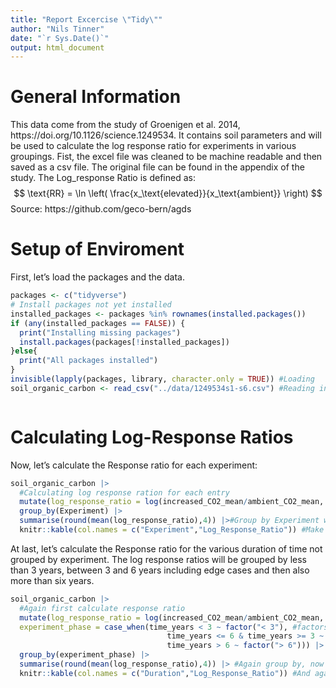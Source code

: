 ```yaml
---
title: "Report Excercise \"Tidy\""
author: "Nils Tinner"
date: "`r Sys.Date()`"
output: html_document
---
```

# General Information
This data come from the study of Groenigen et al. 2014, https://doi.org/10.1126/science.1249534.
It contains soil parameters and will be used to calculate the log response ratio for experiments in various groupings.
Fist, the excel file was cleaned to be machine readable and then saved as a csv file. The original file can be found in the appendix of the study.
The Log_response Ratio is defined as: 
$$
\text{RR} = \ln \left( \frac{x_\text{elevated}}{x_\text{ambient}} \right)
$$
Source: https://github.com/geco-bern/agds


# Setup of Enviroment
First, let's load the packages and the data.
```r
packages <- c("tidyverse")
# Install packages not yet installed
installed_packages <- packages %in% rownames(installed.packages())
if (any(installed_packages == FALSE)) {
  print("Installing missing packages")
  install.packages(packages[!installed_packages])
}else{
  print("All packages installed")
}
invisible(lapply(packages, library, character.only = TRUE)) #Loading
soil_organic_carbon <- read_csv("../data/1249534s1-s6.csv") #Reading in dataframe



```
# Calculating Log-Response Ratios
Now, let's calculate the Response ratio for each experiment:

```r

soil_organic_carbon |>
  #Calculating log response ration for each entry
  mutate(log_response_ratio = log(increased_CO2_mean/ambient_CO2_mean, base = exp(1))) |> 
  group_by(Experiment) |> 
  summarise(round(mean(log_response_ratio),4)) |>#Group by Experiment with the mean response ratio
  knitr::kable(col.names = c("Experiment","Log_Response_Ratio")) #Make it nice looking

```



At last, let's calculate the Response ratio for the various duration of time not grouped by experiment. The log response ratios will be grouped by less than 3 years, between 3 and 6 years including edge cases and then also more than six years.


```r
soil_organic_carbon |>
  #Again first calculate response ratio
  mutate(log_response_ratio = log(increased_CO2_mean/ambient_CO2_mean, base = exp(1)),
  experiment_phase = case_when(time_years < 3 ~ factor("< 3"), #factors to keep order, with case_when for conditions 
                                   time_years <= 6 & time_years >= 3 ~ factor("3-6"),
                                   time_years > 6 ~ factor("> 6"))) |>
  group_by(experiment_phase) |> 
  summarise(round(mean(log_response_ratio),4)) |> #Again group by, now for duration of experiment
  knitr::kable(col.names = c("Duration","Log_Response_Ratio")) #And again, make it nice looking

```
